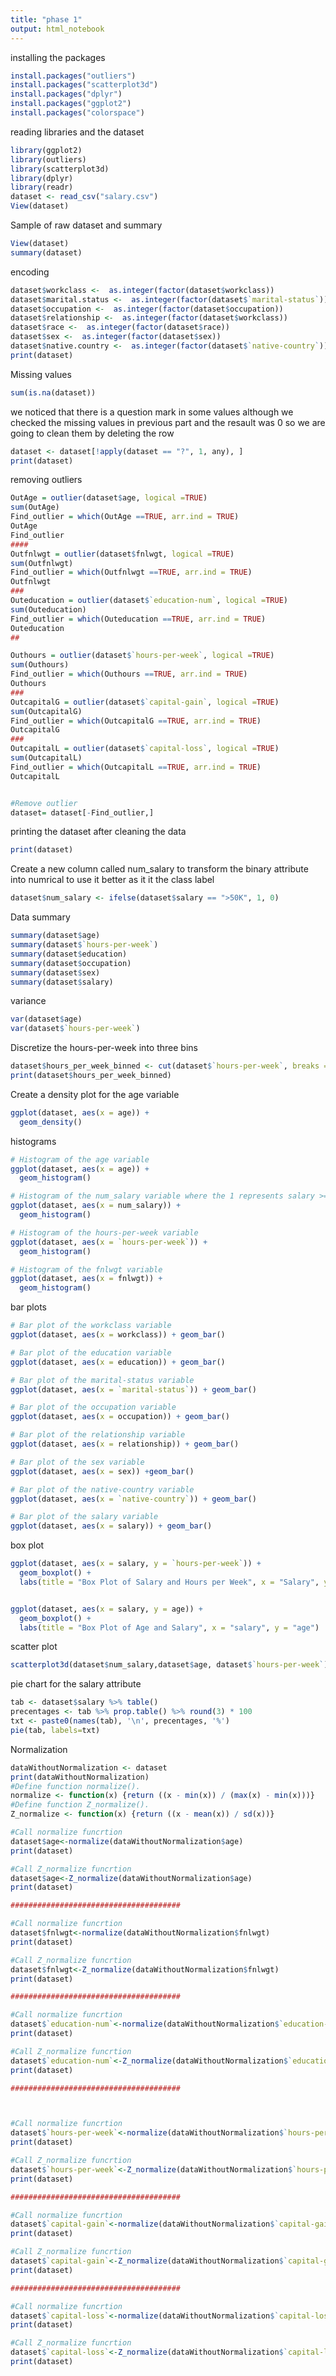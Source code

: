 ```yaml
---
title: "phase 1"
output: html_notebook
---
```


installing the packages
```r
install.packages("outliers")
install.packages("scatterplot3d") 
install.packages("dplyr")
install.packages("ggplot2")
install.packages("colorspace")

```
reading libraries and the dataset
```r
library(ggplot2)
library(outliers)
library(scatterplot3d)
library(dplyr)
library(readr)
dataset <- read_csv("salary.csv")
View(dataset)
```
Sample of raw dataset and summary 
```r
View(dataset)
summary(dataset)
```
encoding 
```r
dataset$workclass <-  as.integer(factor(dataset$workclass))
dataset$marital.status <-  as.integer(factor(dataset$`marital-status`))
dataset$occupation <-  as.integer(factor(dataset$occupation))
dataset$relationship <-  as.integer(factor(dataset$workclass))
dataset$race <-  as.integer(factor(dataset$race))
dataset$sex <-  as.integer(factor(dataset$sex))
dataset$native.country <-  as.integer(factor(dataset$`native-country`))
print(dataset)
```

 Missing values
```r
sum(is.na(dataset))
```
 we noticed that there is a question mark in some values although we checked the missing values in previous part and the resault was 0 so we are going to clean them by deleting the row
```r
dataset <- dataset[!apply(dataset == "?", 1, any), ]
print(dataset)
```
removing outliers
```r
OutAge = outlier(dataset$age, logical =TRUE)
sum(OutAge)
Find_outlier = which(OutAge ==TRUE, arr.ind = TRUE)
OutAge
Find_outlier
####
Outfnlwgt = outlier(dataset$fnlwgt, logical =TRUE)
sum(Outfnlwgt)
Find_outlier = which(Outfnlwgt ==TRUE, arr.ind = TRUE)
Outfnlwgt
###
Outeducation = outlier(dataset$`education-num`, logical =TRUE)
sum(Outeducation)
Find_outlier = which(Outeducation ==TRUE, arr.ind = TRUE)
Outeducation
##

Outhours = outlier(dataset$`hours-per-week`, logical =TRUE)
sum(Outhours)
Find_outlier = which(Outhours ==TRUE, arr.ind = TRUE)
Outhours
###
OutcapitalG = outlier(dataset$`capital-gain`, logical =TRUE)
sum(OutcapitalG)
Find_outlier = which(OutcapitalG ==TRUE, arr.ind = TRUE)
OutcapitalG
###
OutcapitalL = outlier(dataset$`capital-loss`, logical =TRUE)
sum(OutcapitalL)
Find_outlier = which(OutcapitalL ==TRUE, arr.ind = TRUE)
OutcapitalL


#Remove outlier
dataset= dataset[-Find_outlier,]

```
printing the dataset after cleaning the data
```r
print(dataset)
```

Create a new column called num_salary to transform the binary attribute into numrical to use it better as it it the class label
```r
dataset$num_salary <- ifelse(dataset$salary == ">50K", 1, 0)

```
Data summary
```r
summary(dataset$age)
summary(dataset$`hours-per-week`)
summary(dataset$education)
summary(dataset$occupation)
summary(dataset$sex)
summary(dataset$salary)
```
variance 
```r
var(dataset$age)
var(dataset$`hours-per-week`)
```
Discretize the hours-per-week into three bins
```r
dataset$hours_per_week_binned <- cut(dataset$`hours-per-week`, breaks = c(0, 30, 40, Inf), labels = c("Low", "Medium", "High"))
print(dataset$hours_per_week_binned)
```
Create a density plot for the age variable
```r
ggplot(dataset, aes(x = age)) +
  geom_density()
```


histograms
```r
# Histogram of the age variable
ggplot(dataset, aes(x = age)) +
  geom_histogram()

# Histogram of the num_salary variable where the 1 represents salary >=50k and 0 represents salary <50k
ggplot(dataset, aes(x = num_salary)) +
  geom_histogram()

# Histogram of the hours-per-week variable
ggplot(dataset, aes(x = `hours-per-week`)) +
  geom_histogram()

# Histogram of the fnlwgt variable
ggplot(dataset, aes(x = fnlwgt)) +
  geom_histogram()

```

bar plots 
```r
# Bar plot of the workclass variable
ggplot(dataset, aes(x = workclass)) + geom_bar()

# Bar plot of the education variable
ggplot(dataset, aes(x = education)) + geom_bar()

# Bar plot of the marital-status variable
ggplot(dataset, aes(x = `marital-status`)) + geom_bar()

# Bar plot of the occupation variable
ggplot(dataset, aes(x = occupation)) + geom_bar()

# Bar plot of the relationship variable
ggplot(dataset, aes(x = relationship)) + geom_bar()

# Bar plot of the sex variable
ggplot(dataset, aes(x = sex)) +geom_bar()

# Bar plot of the native-country variable
ggplot(dataset, aes(x = `native-country`)) + geom_bar()

# Bar plot of the salary variable
ggplot(dataset, aes(x = salary)) + geom_bar()
```

 box plot
```r
ggplot(dataset, aes(x = salary, y = `hours-per-week`)) +
  geom_boxplot() +
  labs(title = "Box Plot of Salary and Hours per Week", x = "Salary", y = "Hours per Week")


ggplot(dataset, aes(x = salary, y = age)) +
  geom_boxplot() +
  labs(title = "Box Plot of Age and Salary", x = "salary", y = "age")
```

scatter plot
```r
scatterplot3d(dataset$num_salary,dataset$age, dataset$`hours-per-week`)
```

pie chart for the salary attribute
```r
tab <- dataset$salary %>% table()
precentages <- tab %>% prop.table() %>% round(3) * 100 
txt <- paste0(names(tab), '\n', precentages, '%') 
pie(tab, labels=txt)
```

Normalization
```r
dataWithoutNormalization <- dataset
print(dataWithoutNormalization)
#Define function normalize().
normalize <- function(x) {return ((x - min(x)) / (max(x) - min(x)))}
#Define function Z_normalize().
Z_normalize <- function(x) {return ((x - mean(x)) / sd(x))}

#Call normalize funcrtion 
dataset$age<-normalize(dataWithoutNormalization$age)
print(dataset)

#Call Z_normalize funcrtion 
dataset$age<-Z_normalize(dataWithoutNormalization$age)
print(dataset)

######################################

#Call normalize funcrtion 
dataset$fnlwgt<-normalize(dataWithoutNormalization$fnlwgt)
print(dataset)

#Call Z_normalize funcrtion 
dataset$fnlwgt<-Z_normalize(dataWithoutNormalization$fnlwgt)
print(dataset)

######################################

#Call normalize funcrtion 
dataset$`education-num`<-normalize(dataWithoutNormalization$`education-num`)
print(dataset)

#Call Z_normalize funcrtion 
dataset$`education-num`<-Z_normalize(dataWithoutNormalization$`education-num`)
print(dataset)

######################################



#Call normalize funcrtion 
dataset$`hours-per-week`<-normalize(dataWithoutNormalization$`hours-per-week`)
print(dataset)

#Call Z_normalize funcrtion 
dataset$`hours-per-week`<-Z_normalize(dataWithoutNormalization$`hours-per-week`)
print(dataset)

######################################

#Call normalize funcrtion 
dataset$`capital-gain`<-normalize(dataWithoutNormalization$`capital-gain`)
print(dataset)

#Call Z_normalize funcrtion 
dataset$`capital-gain`<-Z_normalize(dataWithoutNormalization$`capital-gain`)
print(dataset)

######################################

#Call normalize funcrtion 
dataset$`capital-loss`<-normalize(dataWithoutNormalization$`capital-loss`)
print(dataset)

#Call Z_normalize funcrtion 
dataset$`capital-loss`<-Z_normalize(dataWithoutNormalization$`capital-loss`)
print(dataset)

```


```r

```
